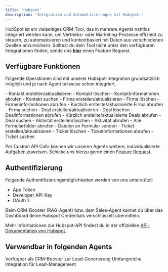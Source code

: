 ```yaml
---
title: 'Hubspot'
description: 'Integration und Automatisierungen mit Hubspot.'
---
```


HubSpot ist ein vielseitiges CRM-Tool, das in mehrere Agents nahtlos integriert werden kann, um Vertriebs- oder Marketing-Prozesse effizient zu steuern, zu automatisieren und kontextbasiert mit Daten aus verschiedenen Quellen anzureichern.
<Info>Solltest du dein Tool nicht unter den verfügbaren Integrationen finden, sende uns <a href="mailto:support@pzlr.ai">**hier**</a> einen Feature Request.</Info>

## Verfügbare Funktionen

Folgende Operationen sind mit unserer Hubspot-Integration grundsätzlich möglich und je nach Agent teilweise schon integriert.

<AccordionGroup>

  <Accordion title="Kontakte">
    - Kontakt erstellen/aktualisieren
    - Kontakt löschen
    - Kontaktinformationen abrufen
    - Kontakt suchen
  </Accordion>

  <Accordion title="Unternehmen/Firma">
    - Firma erstellen/aktualisieren
    - Firma löschen
    - Firmeninformationen abrufen
    - Kürzlich erstellte/aktualisierte Firma abrufen
    - Firma suchen
  </Accordion>

  <Accordion title="Deals">
    - Deal erstellen/aktualisieren
    - Deal löschen
    - Dealinformationen abrufen
    - Kürzlich erstellte/aktualisierte Deals abrufen
    - Deal suchen
  </Accordion>

  <Accordion title="Aktivitäten">
    - Aktivität erstellen/löschen
    - Aktivität abrufen
  </Accordion>

  <Accordion title="Formular">
    - Alle Formularfelder abrufen
    - Dateien an Formular senden
  </Accordion>

  <Accordion title="Tickets">
    - Ticket erstellen/aktualisieren
    - Ticket löschen
    - Ticketinformationen abrufen
    - Ticket suchen
  </Accordion>

</AccordionGroup>

Per Custom API Calls können wir unseren Agents weitere, individualisierte Aufgaben zuweisen. Schicke uns hierzu gerne einen <a href="mailto:support@pzlr.ai">Feature Request</a>.

## Authentifizierung

Folgende Authentifizierungsmöglichkeiten werden von uns unterstützt:

- App Token
- Developer API-Key
- OAuth 2

Beim CRM-Booster (RAG-Agent) bzw. dem Sales-Agent kannst du über das Dashboard deine Hubspot Credentials verschlüsselt übermitteln.

<Note>Mehr Informationen zur Hubspot-API findest du in der offiziellen [API-Dokumentation von Hubspot](https://developers.hubspot.de/docs/reference/api/overview).</Note>

## Verwendbar in folgenden Agents

<CardGroup cols={2}>
  <Card title="RAG-Agent" href="/upgrades/booster#crm-integration">
    Verfügbar als CRM-Booster zur Lead-Generierung
  </Card>
  <Card title="Sales-Agent" href="/sales-agent/comingsoon">
    Umfangreiche Integration für Lead-Management
  </Card>
  
</CardGroup>